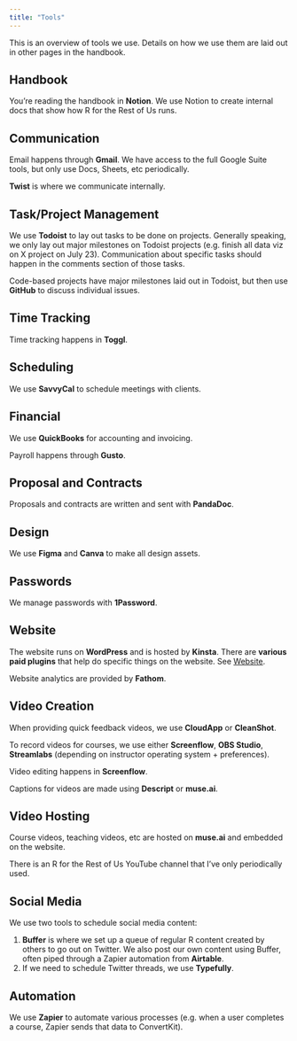 ```yaml
---
title: "Tools"
---
```


This is an overview of tools we use. Details on how we use them are laid out in other pages in the handbook.

## Handbook

You're reading the handbook in **Notion**. We use Notion to create internal docs that show how R for the Rest of Us runs. 

## Communication

Email happens through **Gmail**. We have access to the full Google Suite tools, but only use Docs, Sheets, etc periodically. 

**Twist** is where we communicate internally. 

## Task/Project Management

We use **Todoist** to lay out tasks to be done on projects. Generally speaking, we only lay out major milestones on Todoist projects (e.g. finish all data viz on X project on July 23). Communication about specific tasks should happen in the comments section of those tasks. 

Code-based projects have major milestones laid out in Todoist, but then use **GitHub** to discuss individual issues. 

## **Time Tracking**

Time tracking happens in **Toggl**.

## Scheduling

We use **SavvyCal** to schedule meetings with clients.

## Financial

We use **QuickBooks** for accounting and invoicing. 

Payroll happens through **Gusto**.

## Proposal and Contracts

Proposals and contracts are written and sent with **PandaDoc**.

## Design

We use **Figma** and **Canva** to make all design assets.

## Passwords

We manage passwords with **1Password**.

## Website

The website runs on **WordPress** and is hosted by **Kinsta**. There are **various paid plugins** that help do specific things on the website. See [Website](website.html).

Website analytics are provided by **Fathom**.

## Video Creation

When providing quick feedback videos, we use **CloudApp** or **CleanShot**.

To record videos for courses, we use either **Screenflow**, **OBS Studio**, **Streamlabs** (depending on instructor operating system + preferences).

Video editing happens in **Screenflow**.

Captions for videos are made using **Descript** or **muse.ai**.

## Video Hosting

Course videos, teaching videos, etc are hosted on **muse.ai** and embedded on the website.

There is an R for the Rest of Us YouTube channel that I've only periodically used. 

## Social Media

We use two tools to schedule social media content:

1. **Buffer** is where we set up a queue of regular R content created by others to go out on Twitter. We also post our own content using Buffer, often piped through a Zapier automation from **Airtable**.
2. If we need to schedule Twitter threads, we use **Typefully**.

## Automation

We use **Zapier** to automate various processes (e.g. when a user completes a course, Zapier sends that data to ConvertKit).
